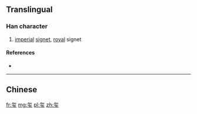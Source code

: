 {{also|璽}}
==Translingual==

===Han character===
{{Han char|rn=96|rad=玉|as=05|sn=10|four=|canj=NFMGI|ids=⿱尔玉}}

# [[imperial]] [[signet]], [[royal]] signet

====References====
* {{Han ref|kx=0729.040|dkj=20935|hdz=21109.090|uh=73BA|ud=29626}}

----

==Chinese==
{{zh-see|璽}}

[[fr:玺]]
[[mg:玺]]
[[pl:玺]]
[[zh:玺]]